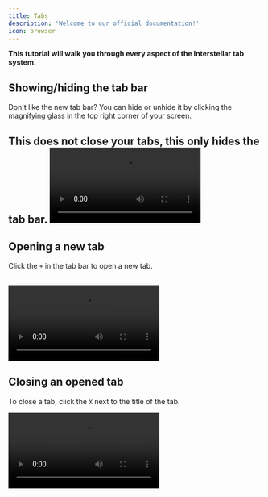 ```yaml
---
title: Tabs
description: 'Welcome to our official documentation!'
icon: browser
---
```

**This tutorial will walk you through every aspect of the Interstellar tab system.**
## Showing/hiding the tab bar
Don't like the new tab bar? You can hide or unhide it by clicking the magnifying glass in the top right corner of your screen.

This does not close your tabs, this only hides the tab bar.
<video controls src="assets\video\hidetabbar.mp4"></video>
---
## Opening a new tab
Click the `+` in the tab bar to open a new tab.

<video controls src="assets\video\open-tabs.mp4"></video>
---
## Closing an opened tab
To close a tab, click the `X` next to the title of the tab.

<video controls src="assets\video\close-tabs.mp4"></video>
